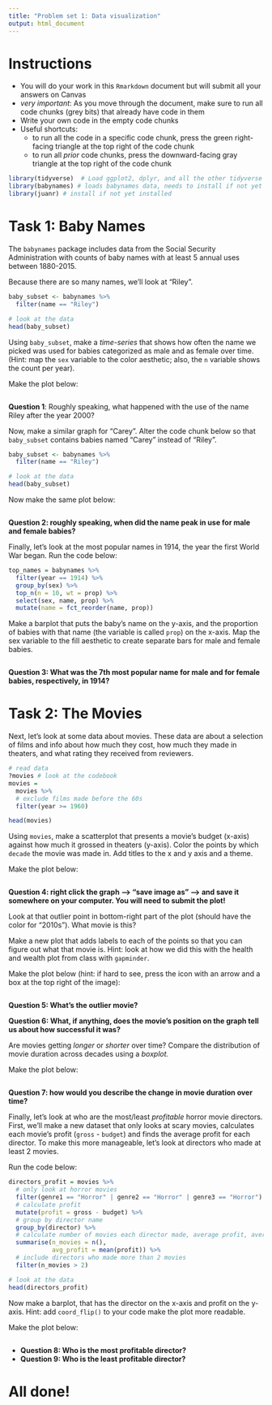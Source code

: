 ```yaml
---
title: "Problem set 1: Data visualization"
output: html_document
---
```



# Instructions


- You will do your work in this `Rmarkdown` document but will submit all your answers on Canvas
- *very important*: As you move through the document, make sure to run all code chunks (grey bits) that already have code in them
- Write your own code in the empty code chunks
- Useful shortcuts: 
    - to run all the code in a specific code chunk, press the green right-facing triangle at the top right of the code chunk
    - to run all *prior* code chunks, press the downward-facing gray triangle at the top right of the code chunk




```r
library(tidyverse)  # Load ggplot2, dplyr, and all the other tidyverse packages
library(babynames) # loads babynames data, needs to install if not yet installed
library(juanr) # install if not yet installed
```


# Task 1: Baby Names


The `babynames` package includes data from the Social Security Administration with counts of baby names with at least 5 annual uses between 1880-2015.

Because there are so many names, we'll look at "Riley".


```r
baby_subset <- babynames %>%
  filter(name == "Riley")

# look at the data
head(baby_subset)
```


Using `baby_subset`, make a *time-series* that shows how often the name we picked was used for babies categorized as male and as female over time. (Hint: map the `sex` variable to the color aesthetic; also, the `n` variable shows the count per year). 


Make the plot below:


```r


```


**Question 1**: Roughly speaking, what happened with the use of the name Riley after the year 2000?



Now, make a similar graph for "Carey". Alter the code chunk below so that `baby_subset` contains babies named "Carey" instead of "Riley". 


```r
baby_subset <- babynames %>%
  filter(name == "Riley")

# look at the data
head(baby_subset)
```


Now make the same plot below: 


```r


```


**Question 2: roughly speaking, when did the name peak in use for male and female babies?**




Finally, let's look at the most popular names in 1914, the year the first World War began. Run the code below:


```r
top_names = babynames %>% 
  filter(year == 1914) %>% 
  group_by(sex) %>% 
  top_n(n = 10, wt = prop) %>% 
  select(sex, name, prop) %>% 
  mutate(name = fct_reorder(name, prop))
```


Make a barplot that puts the baby's name on the y-axis, and the proportion of babies with that name (the variable is called `prop`) on the x-axis. Map the sex variable to the fill aesthetic to create separate bars for male and female babies. 

```r


```

**Question 3: What was the 7th most popular name for male and for female babies, respectively, in 1914?**



# Task 2: The Movies


Next, let's look at some data about movies. These data are about a selection of films and info about how much they cost, how much they made in theaters, and what rating they received from reviewers. 



```r
# read data
?movies # look at the codebook
movies = 
  movies %>% 
  # exclude films made before the 60s
  filter(year >= 1960)

head(movies)
```



Using `movies`, make a scatterplot that presents a movie's budget (x-axis) against how much it grossed in theaters (y-axis). Color the points by which `decade` the movie was made in. Add titles to the x and y axis and a theme. 

Make the plot below:


```r


```


**Question 4: right click the graph --> "save image as" --> and save it somewhere on your computer. You will need to submit the plot!**


 
Look at that outlier point in bottom-right part of the plot (should have the color for "2010s"). What movie is this? 


Make a new plot that adds labels to each of the points so that you can figure out what that movie is. Hint: look at how we did this with the health and wealth plot from class with `gapminder`.

Make the plot below (hint: if hard to see, press the icon with an arrow and a box at the top right of the image):


```r




```


**Question 5: What's the outlier movie?**


**Question 6: What, if anything, does the movie's position on the graph tell us about how successful it was?**




Are movies getting *longer* or *shorter* over time? Compare the distribution of movie duration across decades using a *boxplot.* 

Make the plot below: 


```r


```


**Question 7: how would you describe the change in movie duration over time?**




Finally, let's look at who are the most/least *profitable* horror movie directors. First, we'll make a new dataset that only looks at scary movies, calculates each movie's profit (`gross` - `budget`) and finds the average profit for each director. To make this more manageable, let's look at directors who made at least 2 movies.


Run the code below:


```r
directors_profit = movies %>% 
  # only look at horror movies
  filter(genre1 == "Horror" | genre2 == "Horror" | genre3 == "Horror") %>% 
  # calculate profit
  mutate(profit = gross - budget) %>% 
  # group by director name
  group_by(director) %>% 
  # calculate number of movies each director made, average profit, average rating
  summarise(n_movies = n(), 
            avg_profit = mean(profit)) %>% 
  # include directors who made more than 2 movies
  filter(n_movies > 2)

# look at the data
head(directors_profit)
```


Now make a barplot, that has the director on the x-axis and profit on the y-axis. Hint: add `coord_flip()` to your code make the plot more readable.


Make the plot below:


```r


```


- **Question 8: Who is the most profitable director?** 
- **Question 9: Who is the least profitable director?** 


# All done!

